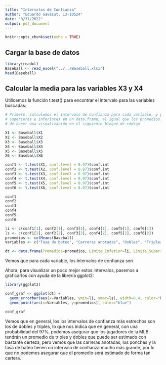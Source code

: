 ```yaml
---
title: "Intervalos de Confianza"
author: "Eduardo Gavazut, 13-10524"
date: "3/31/2022"
output: pdf_document
---
```


```r
knitr::opts_chunk$set(echo = TRUE)
```

## Cargar la base de datos

```r
library(readxl)
Baseball <- read_excel("../../Baseball.xlsx")
head(Baseball)
```

## Calcular la media para las variables X3 y X4

Utilicemos la función t.test() para encontrar el intervalo para las variables buscadas:

```r
# Primero, calculemos el intervalo de confianza para cada variable, y guardemos los límites
# superiores e inferiores en un data.frame, al igual que los promedios. Esto con el objetivo
# de hacer una visualización en el siguiente bloque de código

X1 <- Baseball$X1
X2 <- Baseball$X2
X3 <- Baseball$X3
X4 <- Baseball$X4
X5 <- Baseball$X5
X6 <- Baseball$X6

conf1 <- t.test(X1, conf.level = 0.97)$conf.int
conf2 <- t.test(X2, conf.level = 0.97)$conf.int
conf3 <- t.test(X3, conf.level = 0.97)$conf.int
conf4 <- t.test(X4, conf.level = 0.97)$conf.int
conf5 <- t.test(X5, conf.level = 0.97)$conf.int
conf6 <- t.test(X6, conf.level = 0.97)$conf.int

conf1
conf2
conf3
conf4
conf5
conf6

li <- c(conf1[1], conf2[1], conf3[1], conf4[1], conf5[1], conf6[1])
ls <- c(conf1[2], conf2[2], conf3[2], conf4[2], conf5[2], conf6[2])
promedios <- colMeans(Baseball)
Variables <- c("Tasa de bateo", "Carreras anotadas", "Dobles", "Triples", "Jonrones", "Ponches")

dt <- data.frame(Promedios=promedios, Limite_Inferior=li, Limite_Superior=ls)
```
Vemos que para cada variable, los intervalos de confianza son

\begin{enumerate}
  \item Tasa de bateo (hits/veces al bate): $(0.2657556, 0.2951778)$.
  \item Carreras anotadas (por veces al bate): $(0.1368441, 0.1649337)$.
  \item Dobles (por veces al bate): $(0.04286130, 0.04984981)$.
  \item Triples (por veces al bate): $(0.008962058, 0.013615720)$.
  \item Jonrones (por veces al bate): $(0.01682441, 0.03170892)$.
  \item Ponches (por veces al bate): $(0.08325165, 0.12541501)$.
\end{enumerate}

Ahora, para visualizar un poco mejor estos intervalos, pasemos a graficarlos con ayuda de la librería ggplot2:

```r
library(ggplot2)

conf_graf <- ggplot(dt) +
  geom_errorbar(aes(x=Variables, ymin=li, ymax=ls), width=0.4, color="blue") +
  geom_point(aes(x=Variables, y=promedios), color="blue")

conf_graf
```

Vemos que en general, los los intervalos de confianza más estrechos son los de dobles y triples, lo que nos indica que en general, con una probabilidad del 97%, podemos asegurar que los jugadores de la MLB tendrán un promedio de triples y dobles que puede ser estimado con bastante certeza, pero vemos que las carreras anotadas, los ponches y la tasa de bateo tienen un intervalo de confianza mucho más grande, por lo que no podemos asegurar que el promedio será estimado de forma tan certera.